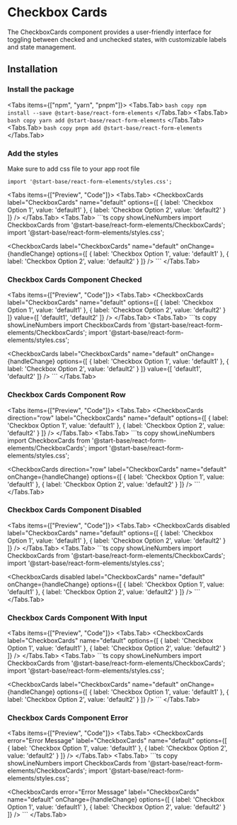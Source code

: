 
# Checkbox Cards

The CheckboxCards component provides a user-friendly interface for toggling between checked and unchecked states, with customizable labels and state management.

<ApiReferenceButton path="form-checkboxcards--docs" />

## Installation

<Steps>

### Install the package

<Tabs items={["npm", "yarn", "pnpm"]}>
<Tabs.Tab>
    ``` bash copy
    npm install --save @start-base/react-form-elements
    ```
  </Tabs.Tab>
  <Tabs.Tab>
    ``` bash copy
    yarn add @start-base/react-form-elements
    ```
  </Tabs.Tab>
  <Tabs.Tab>
    ``` bash copy
    pnpm add @start-base/react-form-elements
    ```
  </Tabs.Tab>
</Tabs>
 
### Add the styles
 
Make sure to add css file to your app root file

``` tsx copy
import '@start-base/react-form-elements/styles.css';
```

</Steps>

<Tabs items={["Preview", "Code"]}>
  <Tabs.Tab>
  <Preview height="200px">
    <FormOnChange>
    <CheckboxCards
      label="CheckboxCards"
      name="default"
      options={[
        {
          label: 'Checkbox Option 1',
          value: 'default1'
        },
        {
          label: 'Checkbox Option 2',
          value: 'default2'
        }
      ]}
    />
  </FormOnChange>
  </Preview>
  </Tabs.Tab>
  <Tabs.Tab>
    ```ts copy showLineNumbers
    import CheckboxCards from '@start-base/react-form-elements/CheckboxCards';
    import '@start-base/react-form-elements/styles.css';

   <CheckboxCards
      label="CheckboxCards"
      name="default"
      onChange={handleChange}
      options={[
        {
          label: 'Checkbox Option 1',
          value: 'default1'
        },
        {
          label: 'Checkbox Option 2',
          value: 'default2'
        }
      ]}
    />
    ```
  </Tabs.Tab>
</Tabs>

### Checkbox Cards Component Checked

<Tabs items={["Preview", "Code"]}>
  <Tabs.Tab>
  <Preview height="200px">
     <FormOnChange>
    <CheckboxCards
      label="CheckboxCards"
      name="default"
      options={[
        {
          label: 'Checkbox Option 1',
          value: 'default1'
        },
        {
          label: 'Checkbox Option 2',
          value: 'default2'
        }
      ]}
      value={[
        'default1',
        'default2'
      ]}
    />
     </FormOnChange>
  </Preview>
  </Tabs.Tab>
  <Tabs.Tab>
    ```ts copy showLineNumbers
    import CheckboxCards from '@start-base/react-form-elements/CheckboxCards';
    import '@start-base/react-form-elements/styles.css';

  <CheckboxCards
      label="CheckboxCards"
      name="default"
      onChange={handleChange}
      options={[
        {
          label: 'Checkbox Option 1',
          value: 'default1'
        },
        {
          label: 'Checkbox Option 2',
          value: 'default2'
        }
      ]}
      value={[
        'default1',
        'default2'
      ]}
    />
    ```
  </Tabs.Tab>
</Tabs>

### Checkbox Cards Component Row

<Tabs items={["Preview", "Code"]}>
  <Tabs.Tab>
  <Preview height="200px">
   <FormOnChange>
    <CheckboxCards
      direction="row"
      label="CheckboxCards"
      name="default"
      options={[
        {
          label: 'Checkbox Option 1',
          value: 'default1'
        },
        {
          label: 'Checkbox Option 2',
          value: 'default2'
        }
      ]}
    />
     </FormOnChange>
  </Preview>
  </Tabs.Tab>
  <Tabs.Tab>
    ```ts copy showLineNumbers
    import CheckboxCards from '@start-base/react-form-elements/CheckboxCards';
    import '@start-base/react-form-elements/styles.css';

   <CheckboxCards
      direction="row"
      label="CheckboxCards"
      name="default"
      onChange={handleChange}
      options={[
        {
          label: 'Checkbox Option 1',
          value: 'default1'
        },
        {
          label: 'Checkbox Option 2',
          value: 'default2'
        }
      ]}
    />
    ```
  </Tabs.Tab>
</Tabs>

### Checkbox Cards Component Disabled

<Tabs items={["Preview", "Code"]}>
  <Tabs.Tab>
  <Preview height="200px">
    <FormOnChange>
    <CheckboxCards
      disabled
      label="CheckboxCards"
      name="default"
      options={[
        {
          label: 'Checkbox Option 1',
          value: 'default1'
        },
        {
          label: 'Checkbox Option 2',
          value: 'default2'
        }
      ]}
    />
     </FormOnChange>
  </Preview>
  </Tabs.Tab>
  <Tabs.Tab>
    ```ts copy showLineNumbers
    import CheckboxCards from '@start-base/react-form-elements/CheckboxCards';
    import '@start-base/react-form-elements/styles.css';

   <CheckboxCards
      disabled
      label="CheckboxCards"
      name="default"
      onChange={handleChange}
      options={[
        {
          label: 'Checkbox Option 1',
          value: 'default1'
        },
        {
          label: 'Checkbox Option 2',
          value: 'default2'
        }
      ]}
    />
    ```
  </Tabs.Tab>
</Tabs>

### Checkbox Cards Component With Input

<Tabs items={["Preview", "Code"]}>
  <Tabs.Tab>
  <Preview height="200px">
      <FormOnChange>
    <CheckboxCards
      label="CheckboxCards"
      name="default"
      options={[
        {
          label: 'Checkbox Option 1',
          value: 'default1'
        },
        {
          label: 'Checkbox Option 2',
          value: 'default2'
        }
      ]}
    />
     </FormOnChange>
  </Preview>
  </Tabs.Tab>
  <Tabs.Tab>
    ```ts copy showLineNumbers
    import CheckboxCards from '@start-base/react-form-elements/CheckboxCards';
    import '@start-base/react-form-elements/styles.css';

  <CheckboxCards
      label="CheckboxCards"
      name="default"
      onChange={handleChange}
      options={[
        {
          label: 'Checkbox Option 1',
          value: 'default1'
        },
        {
          label: 'Checkbox Option 2',
          value: 'default2'
        }
      ]}
    />
    ```
  </Tabs.Tab>
</Tabs>

### Checkbox Cards Component Error

<Tabs items={["Preview", "Code"]}>
  <Tabs.Tab>
  <Preview height="200px">
   <FormOnChange>
    <CheckboxCards
      error="Error Message"
      label="CheckboxCards"
      name="default"
      options={[
        {
          label: 'Checkbox Option 1',
          value: 'default1'
        },
        {
          label: 'Checkbox Option 2',
          value: 'default2'
        }
      ]}
    />
     </FormOnChange>
  </Preview>
  </Tabs.Tab>
  <Tabs.Tab>
    ```ts copy showLineNumbers
    import CheckboxCards from '@start-base/react-form-elements/CheckboxCards';
    import '@start-base/react-form-elements/styles.css';

  <CheckboxCards
      error="Error Message"
      label="CheckboxCards"
      name="default"
      onChange={handleChange}
      options={[
        {
          label: 'Checkbox Option 1',
          value: 'default1'
        },
        {
          label: 'Checkbox Option 2',
          value: 'default2'
        }
      ]}
    />
    ```
  </Tabs.Tab>
</Tabs>